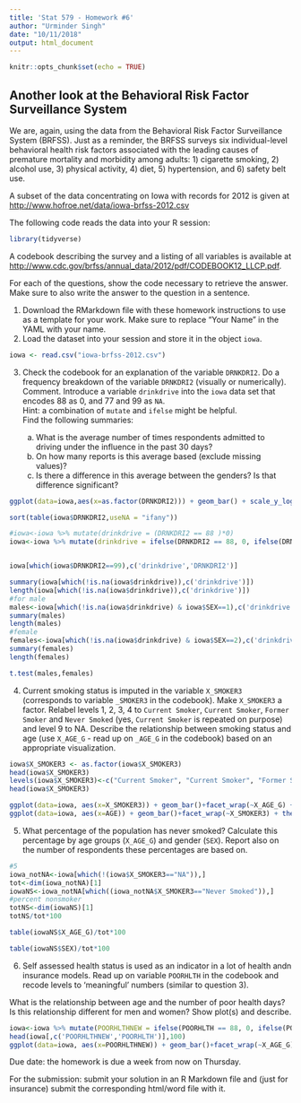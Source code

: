 ```yaml
---
title: 'Stat 579 - Homework #6'
author: "Urminder Singh"
date: "10/11/2018"
output: html_document
---
```


```r
knitr::opts_chunk$set(echo = TRUE)
```

## Another look at the Behavioral Risk Factor Surveillance System 

We are, again, using the data from the Behavioral Risk Factor Surveillance System (BRFSS). Just as a reminder, the BRFSS surveys six individual-level behavioral health risk factors associated with the leading causes of premature mortality and morbidity among adults: 1) cigarette smoking, 2) alcohol use, 3) physical activity, 4) diet, 5) hypertension, and 6) safety belt use. 

A subset of the data concentrating on Iowa with records for 2012 is given at [http://www.hofroe.net/data/iowa-brfss-2012.csv]()

The following code reads the data into your R session:
```r
library(tidyverse)
```

A codebook describing the survey and a listing of all variables is available at [http://www.cdc.gov/brfss/annual_data/2012/pdf/CODEBOOK12_LLCP.pdf]().

For each of the questions, show the code necessary to retrieve the answer. 
Make sure to also write the answer to the question in a sentence.

1. Download the RMarkdown file with these homework instructions to use as a template for your work.
Make sure to replace "Your Name" in the YAML with your name.
2. Load the dataset into your session and store it in the object `iowa`.

```r
iowa <- read.csv("iowa-brfss-2012.csv")
```

3. Check the codebook for an explanation of the variable `DRNKDRI2`. Do a frequency breakdown of the variable `DRNKDRI2` (visually or numerically). Comment.
Introduce a variable `drinkdrive` into the `iowa` data set that encodes 88 as 0, and 77 and 99 as `NA`. <br>
Hint: a combination of `mutate` and `ifelse` might be helpful. <br>
Find the following summaries:
  
    a. What is the average number of times respondents admitted to driving under the influence in the past 30 days?
    b. On how many reports is this average based (exclude missing values)?
    c. Is there a difference in this average between the genders? Is that difference significant? 
    

```r
ggplot(data=iowa,aes(x=as.factor(DRNKDRI2))) + geom_bar() + scale_y_log10()

sort(table(iowa$DRNKDRI2,useNA = "ifany"))

#iowa<-iowa %>% mutate(drinkdrive = (DRNKDRI2 == 88 )*0)
iowa<-iowa %>% mutate(drinkdrive = ifelse(DRNKDRI2 == 88, 0, ifelse(DRNKDRI2 == 77 | DRNKDRI2 == 99, NA, DRNKDRI2)))


iowa[which(iowa$DRNKDRI2==99),c('drinkdrive','DRNKDRI2')]

summary(iowa[which(!is.na(iowa$drinkdrive)),c('drinkdrive')])
length(iowa[which(!is.na(iowa$drinkdrive)),c('drinkdrive')])
#for male
males<-iowa[which(!is.na(iowa$drinkdrive) & iowa$SEX==1),c('drinkdrive')]
summary(males)
length(males)
#female
females<-iowa[which(!is.na(iowa$drinkdrive) & iowa$SEX==2),c('drinkdrive')]
summary(females)
length(females)

t.test(males,females) 

```

4. Current smoking status is imputed in the variable `X_SMOKER3` (corresponds to variable `_SMOKER3` in the codebook). Make `X_SMOKER3` a factor.  Relabel levels 1, 2, 3, 4 to `Current Smoker`, `Current Smoker`, `Former Smoker` and `Never Smoked` (yes, `Current Smoker` is repeated on purpose) and level 9 to NA.
Describe the relationship between smoking status and age (use `X_AGE_G` - read up on `_AGE_G` in the codebook) based on an appropriate visualization. 

```r
iowa$X_SMOKER3 <- as.factor(iowa$X_SMOKER3)
head(iowa$X_SMOKER3)
levels(iowa$X_SMOKER3)<-c("Current Smoker", "Current Smoker", "Former Smoker" ,"Never Smoked", "NA")
head(iowa$X_SMOKER3)

ggplot(data=iowa, aes(x=X_SMOKER3)) + geom_bar()+facet_wrap(~X_AGE_G) + theme(axis.text.x = element_text(angle = 90, hjust = 1))
ggplot(data=iowa, aes(x=AGE)) + geom_bar()+facet_wrap(~X_SMOKER3) + theme(axis.text.x = element_text(angle = 90, hjust = 1))

```

5. What percentage of the population has never smoked? Calculate this percentage by age groups (`X_AGE_G`) and gender (`SEX`). Report also on the number of respondents these percentages are based on.

```r
#5
iowa_notNA<-iowa[which(!(iowa$X_SMOKER3=="NA")),]
tot<-dim(iowa_notNA)[1]
iowaNS<-iowa_notNA[which((iowa_notNA$X_SMOKER3=="Never Smoked")),]
#percent nonsmoker
totNS<-dim(iowaNS)[1]
totNS/tot*100

table(iowaNS$X_AGE_G)/tot*100

table(iowaNS$SEX)/tot*100
```

6. Self assessed health status is used as an indicator in a lot of health andn insurance models. Read up on variable `POORHLTH` in the codebook and recode levels to 'meaningful' numbers (similar to question 3). 

What is the relationship between age and the number of  poor health days? Is this relationship different for men and women? Show plot(s) and describe.

```r
iowa<-iowa %>% mutate(POORHLTHNEW = ifelse(POORHLTH == 88, 0, ifelse(POORHLTH == 77 | POORHLTH == 99, NA, POORHLTH)))
head(iowa[,c('POORHLTHNEW','POORHLTH')],100)
ggplot(data=iowa, aes(x=POORHLTHNEW)) + geom_bar()+facet_wrap(~X_AGE_G) + theme(axis.text.x = element_text(angle = 90, hjust = 1))


```

Due date: the homework is due a week from now on Thursday. 

For the submission: submit your solution in an R Markdown file and (just for insurance) submit the corresponding html/word file with it. 
